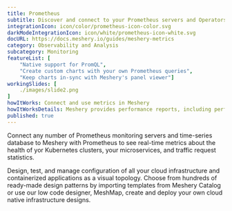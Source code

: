 ```yaml
---
title: Prometheus  
subtitle: Discover and connect to your Prometheus servers and Operators
integrationIcon: icon/color/prometheus-icon-color.svg
darkModeIntegrationIcon: icon/white/prometheus-icon-white.svg
docURL: https://docs.meshery.io/guides/meshery-metrics
category: Observability and Analysis
subcategory: Monitoring
featureList: [
    "Native support for PromQL",
    "Create custom charts with your own Prometheus queries",
    "Keep charts in-sync with Meshery's panel viewer"]
workingSlides: [
    ./images/slide2.png
]
howItWorks: Connect and use metrics in Meshery
howItWorksDetails: Meshery provides performance reports, including performance test results, node resource metrics etc. so that operators may easily understand the overhead of their service mesh’s control plane and data plane in context of the overhead incurred on nodes running within the cluster. In order to generate performance test reports of service meshes and their workloads, Meshery uses Grafana and/or Prometheus as visualization and metrics systems, respectively. This guide outlines the requirements necessary for Meshery to connect to these systems. The steps may vary depending upon the service mesh and its configuration.
published: true
---
```

<p>
    Connect any number of Prometheus monitoring servers and time-series database to Meshery with Prometheus to see real-time metrics about the health of yor Kubernetes clusters, your microservices, and traffic request statistics.
</p>
<p>
     Design, test, and manage configuration of all your cloud infrastructure and containerized applications as a visual topology. Choose from hundreds of ready-made design patterns by importing templates from Meshery Catalog or use our low code designer, MeshMap, create and deploy your own cloud native infrastructure designs.
</p>